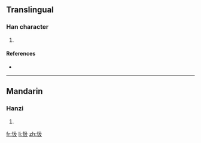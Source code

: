 ==Translingual==

===Han character===
{{Han char|rn=61|rad=心|as=04|sn=7|four=9704<sub>7</sub>|canj=心弓竹水 (PNHE)}}

# {{defn|Han|sort=心04}}

====References====
* {{Han ref|kx=0377.170|dkj=10357|dj=0705.030|hdz=42272.150|uh=5FE3|ud=24547|bh=CADF|bd=51935}}

----

==Mandarin==

===Hanzi===
{{cmn-hanzi|pin=[[jí]] ([[ji2]])|wg=chi<sup>2</sup>}}

# {{defn|Mandarin}}

[[fr:忣]]
[[li:忣]]
[[zh:忣]]